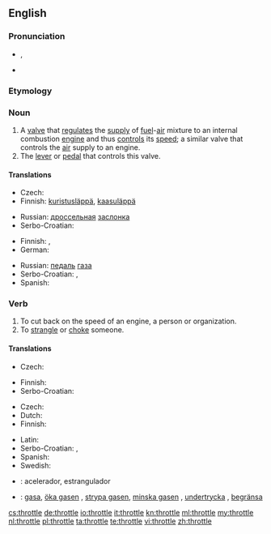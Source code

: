 {{wikipedia|dab=throttle (disambiguation)|throttle}}
==English==

===Pronunciation===
* {{a|UK}} {{IPA|/ˈθɹɒtəl/}}, {{SAMPA|/"TrQt@l/}}
* {{rhymes|ɒtəl}}

===Etymology===
{{etyl|enm}} {{term|throte|lang=enm}}

===Noun===
{{wikipedia}}
{{en-noun}}

# A [[valve]] that [[regulate]]s the [[supply]] of [[fuel]]-[[air]] mixture to an internal combustion [[engine]] and thus [[control]]s its [[speed]]; a similar valve that controls the [[air]] supply to an engine.
# The [[lever]] or [[pedal]] that controls this valve.

====Translations====
{{trans-top|a valve}}
* Czech: {{t-|cs|ventil|m}}
* Finnish: [[kuristusläppä]], [[kaasuläppä]]
{{trans-mid}}
* Russian: [[дроссельный|дроссельная]] [[заслонка]] {{f}}
* Serbo-Croatian: {{t|sh|ventil}}
{{trans-bottom}}

{{trans-top|the lever or pedal that controls this valve}}
* Finnish: {{t-|fi|kaasupoljin}}, {{t+|fi|kaasu}}
* German: {{t+|de|Gaspedal|n}}
{{trans-mid}}
* Russian: [[педаль]] [[газ|газа]] {{f}}
* Serbo-Croatian: {{t|sh|papučica gasa}}, {{t|sh|pedala gasa}}
* Spanish: {{t+|es|acelerador|m}}
{{trans-bottom}}

===Verb===
{{en-verb|throttl|ing}}

# To cut back on the speed of an engine, a person or organization.
# To [[strangle]] or [[choke]] someone.

====Translations====
{{trans-top|to cut back speed}}
* Czech: {{t|cs|brzdit}}
{{trans-mid}}
* Finnish: {{t+|fi|kaasuttaa}}
* Serbo-Croatian: {{t|sh|oduzeti gas}}
{{trans-bottom}}

{{trans-top|to strangle someone}}
* Czech: {{t|cs|škrtit}}
* Dutch: {{t+|nl|wurgen}}
* Finnish: {{t+|fi|kuristaa}}
{{trans-mid}}
* Latin: {{t-|la|offoco|alt=offōcō}}
* Serbo-Croatian: {{t|sh|zagušiti}}, {{t|sh|zadaviti}}
* Spanish: {{t-|es|estrangular}}
* Swedish: {{t-|sv|strypa}}
{{trans-bottom}}

{{checktrans}}
* {{ttbc|Spanish}}: acelerador, estrangulador
* {{ttbc|Swedish}}: [[gasa]], [[öka gasen]] {{qualifier|increase the speed/[[throttle up]]}}, [[strypa gasen]], [[minska gasen]] {{qualifier|decrease the speed}}, [[undertrycka]] {{qualifier|of a person}}, [[begränsa]] {{qualifier|of an organization}}

[[cs:throttle]]
[[de:throttle]]
[[io:throttle]]
[[it:throttle]]
[[kn:throttle]]
[[ml:throttle]]
[[my:throttle]]
[[nl:throttle]]
[[pl:throttle]]
[[ta:throttle]]
[[te:throttle]]
[[vi:throttle]]
[[zh:throttle]]